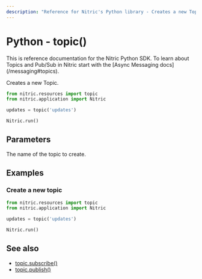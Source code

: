 ```yaml
---
description: "Reference for Nitric's Python library - Creates a new Topic."
---
```


# Python - topic()

<Note>
  This is reference documentation for the Nitric Python SDK. To learn about
  Topics and Pub/Sub in Nitric start with the [Async Messaging
  docs](/messaging#topics).
</Note>

Creates a new Topic.

```python
from nitric.resources import topic
from nitric.application import Nitric

updates = topic('updates')

Nitric.run()
```

## Parameters

<Properties>
  <Property name="name" required type="string">
    The name of the topic to create.
  </Property>
</Properties>

## Examples

### Create a new topic

```python
from nitric.resources import topic
from nitric.application import Nitric

updates = topic('updates')

Nitric.run()
```

## See also

- [topic.subscribe()](./topic-subscribe)
- [topic.publish()](./topic-publish)
